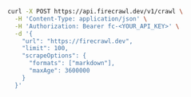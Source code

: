 ```bash cURL
curl -X POST https://api.firecrawl.dev/v1/crawl \
  -H 'Content-Type: application/json' \
  -H 'Authorization: Bearer fc-<YOUR_API_KEY>' \
  -d '{
    "url": "https://firecrawl.dev",
    "limit": 100,
    "scrapeOptions": {
      "formats": ["markdown"],
      "maxAge": 3600000
    }
  }'
```
